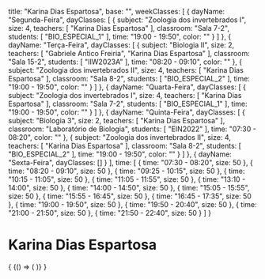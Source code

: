   title: "Karina Dias Espartosa",
  base: "",
  weekClasses: [
    {
      dayName: "Segunda-Feira",
      dayClasses: [
        {
          subject: "Zoologia dos invertebrados I",
          size: 4,
          teachers: [
            "Karina Dias Espartosa"
          ],
          classroom: "Sala 7-2",
          students: [
            "BIO_ESPECIAL_1"
          ],
          time: "19:00 - 19:50",
          color: ""
        }
      ]
    },
    {
      dayName: "Terça-Feira",
      dayClasses: [
        {
          subject: "Biologia II",
          size: 2,
          teachers: [
            "Gabriele Antico Freiria",
            "Karina Dias Espartosa"
          ],
          classroom: "Sala 15-2",
          students: [
            "IIW2023A"
          ],
          time: "08:20 - 09:10",
          color: ""
        },
        {
          subject: "Zoologia dos invertebrados II",
          size: 4,
          teachers: [
            "Karina Dias Espartosa"
          ],
          classroom: "Sala 8-2",
          students: [
            "BIO_ESPECIAL_2"
          ],
          time: "19:00 - 19:50",
          color: ""
        }
      ]
    },
    {
      dayName: "Quarta-Feira",
      dayClasses: [
        {
          subject: "Zoologia dos invertebrados I",
          size: 4,
          teachers: [
            "Karina Dias Espartosa"
          ],
          classroom: "Sala 7-2",
          students: [
            "BIO_ESPECIAL_1"
          ],
          time: "19:00 - 19:50",
          color: ""
        }
      ]
    },
    {
      dayName: "Quinta-Feira",
      dayClasses: [
        {
          subject: "Biologia 3",
          size: 2,
          teachers: [
            "Karina Dias Espartosa"
          ],
          classroom: "Laboratório de Biologia",
          students: [
            "EIN2022"
          ],
          time: "07:30 - 08:20",
          color: ""
        },
        {
          subject: "Zoologia dos invertebrados II",
          size: 4,
          teachers: [
            "Karina Dias Espartosa"
          ],
          classroom: "Sala 8-2",
          students: [
            "BIO_ESPECIAL_2"
          ],
          time: "19:00 - 19:50",
          color: ""
        }
      ]
    },
    {
      dayName: "Sexta-Feira",
      dayClasses: []
    }
  ],
  time: [
    {
      time: "07:30 - 08:20",
      size: 50
    },
    {
      time: "08:20 - 09:10",
      size: 50
    },
    {
      time: "09:25 - 10:15",
      size: 50
    },
    {
      time: "10:15 - 11:05",
      size: 50
    },
    {
      time: "11:05 - 11:55",
      size: 50
    },
    {
      time: "13:10 - 14:00",
      size: 50
    },
    {
      time: "14:00 - 14:50",
      size: 50
    },
    {
      time: "15:05 - 15:55",
      size: 50
    },
    {
      time: "15:55 - 16:45",
      size: 50
    },
    {
      time: "16:45 - 17:35",
      size: 50
    },
    {
      time: "19:00 - 19:50",
      size: 50
    },
    {
      time: "19:50 - 20:40",
      size: 50
    },
    {
      time: "21:00 - 21:50",
      size: 50
    },
    {
      time: "21:50 - 22:40",
      size: 50
    }
  ]
}

# Karina Dias Espartosa

<div>
  {
    <BrowserOnly>
      {() => (
        <Grid
          title={data.title}
          weekClasses={data.weekClasses}
          time={data.time}
        />
      )}
    </BrowserOnly>
  }
</div>
